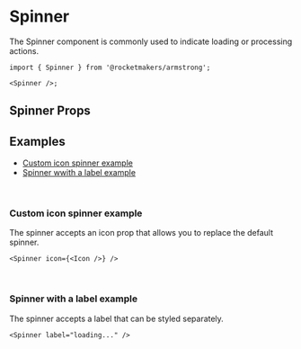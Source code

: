 

<Meta title="Components/Spinner" component={Spinner} />

# Spinner

The Spinner component is commonly used to indicate loading or processing actions.

<Canvas of={SpinnerStories.Default} layout="centered" sourceState="none" />

```tsx
import { Spinner } from '@rocketmakers/armstrong';

<Spinner />;
```

## Spinner Props

<ArgTypes of={Spinner} />

## Examples

- [Custom icon spinner example](#icon)
- [Spinner wwith a label example](#label)

<br />

### <a name="icon">Custom icon spinner example</a>

The spinner accepts an icon prop that allows you to replace the default spinner.

<Canvas of={SpinnerStories.CustomIcon} layout="centered" sourceState="none" />

```tsx
<Spinner icon={<Icon />} />
```

<br />

### <a name="label">Spinner with a label example</a>

The spinner accepts a label that can be styled separately.

<Canvas of={SpinnerStories.Labelled} layout="centered" sourceState="none" />

```tsx
<Spinner label="loading..." />
```
